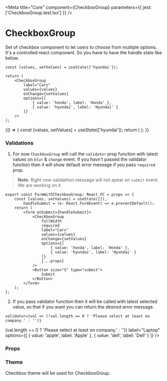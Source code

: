 
<Meta title="Core" component={CheckboxGroup} parameters={{ jest: ['CheckboxGroup.test.tsx'] }} />

# CheckboxGroup

Set of checkbox component to let users to choose from multiple options. It's a controlled react component. So you have to have the handle state like below.

```tsx
const [values, setValues] = useState(['hyundai']);

return (
    <CheckboxGroup
        label="Cars"
        values={values}
        onChange={setValues}
        options={[
            { value: 'honda', label: 'Honda' },
            { value: 'hyundai', label: 'Hyundai' }
        ]}
    />
);
```

<Preview withToolbar>
    <Story name="CheckboxGroup">
        {() => {
            const [values, setValues] = useState(['hyundai']);
            return (
                <CheckboxGroup
                    values={values}
                    onChange={setValues}
                    options={[
                        { value: 'honda', label: 'Honda' },
                        { value: 'hyundai', label: 'Hyundai' },
                        {
                            value: [
                                { value: 'jaguar', label: 'Jaguar' },
                                { value: 'landRover', label: 'Land Rover' }
                            ],
                            label: 'Tata'
                        }
                    ]}
                    disabled={boolean('Disabled', false)}
                    fullWidth={boolean('Full Width', false)}
                    required={boolean('Required', false)}
                    showSelectAll={boolean('Show Select All', false)}
                    label={text('Label', 'Cars')}
                    size={select('Size', sizes, 'S')}
                    errorText={text('Error Text', '')}
                    helperText={text('Helper Text', 'Helper Text')}
                    columns={number('Columns', 1)}
                />
            );
        }}
    </Story>
</Preview>

### Validations

1. For now `ChackboxGroup` will call the `validator` prop function with latest values on `blur` & `change` event. If you havn't passed the validator function then it will show default error message if you pass `required` prop.

> **Note**: Right now validattion message will not apear on `submit` event. We are working on it.

```tsx
export const FormWithCheckboxGroup: React.FC = props => {
    const [values, setValues] = useState([]),
        handleSubmit = (e: React.FormEvent) => e.preventDefault();
    return (
        <form onSubmit={handleSubmit}>
            <CheckboxGroup
                fullWidth
                required
                label="Cars"
                values={values}
                onChange={setValues}
                options={[
                    { value: 'honda', label: 'Honda' },
                    { value: 'hyundai', label: 'Hyundai' }
                ]}
                {...props}
            />
            <Button size="S" type="submit">
                Submit
            </Button>
        </form>
    );
};
```

<Preview withToolbar>
    <FormWithCheckboxGroup />
</Preview>

2. If you pass validator function then it will be called with latest selected value, so that if you want you can return the desired error message.

```tsx
validator={val => (!val.length == 0 ? 'Please select at least on company.' : '')}
```

<Preview withToolbar>
    <FormWithCheckboxGroup
        validator={val => (val.length == 0 ? 'Please select at least on company.' : '')}
        label="Laptop"
        options={[
            { value: 'apple', label: 'Apple' },
            { value: 'dell', label: 'Dell' }
        ]}
    />
</Preview>

### Props

<Props of={CheckboxGroup} />

### Theme

Checkbox theme will be used for CheckboxGroup.
